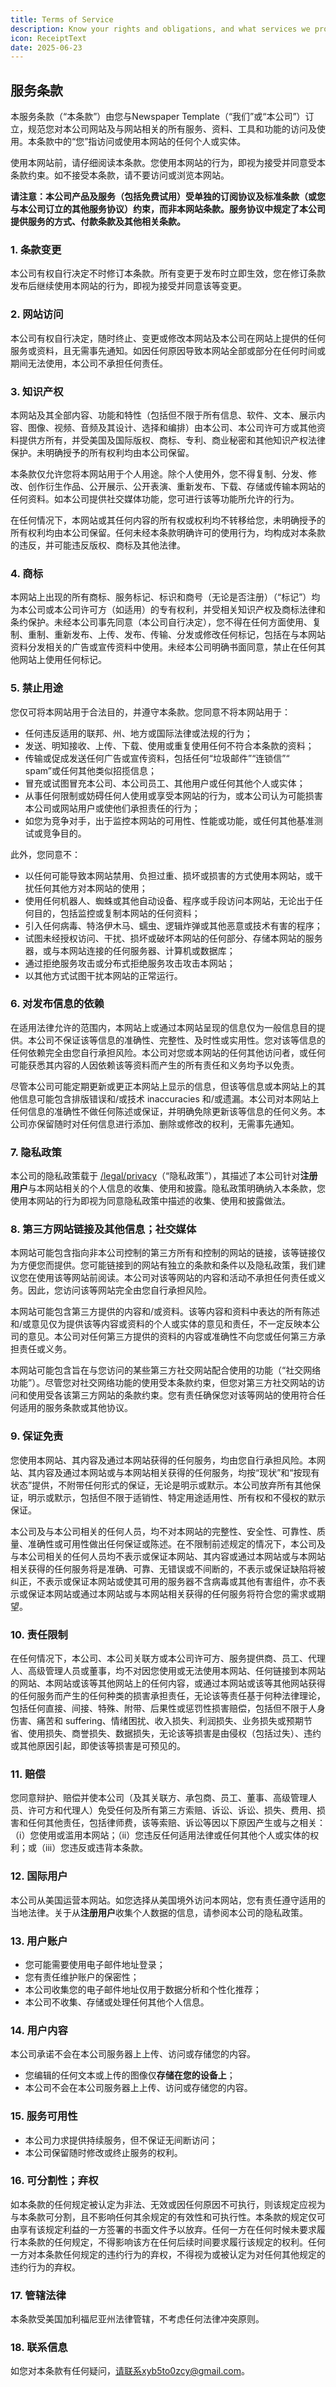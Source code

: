 ```yaml
---
title: Terms of Service
description: Know your rights and obligations, and what services we provide
icon: ReceiptText
date: 2025-06-23
---
```


## 服务条款  

本服务条款（“本条款”）由您与Newspaper Template（“我们”或“本公司”）订立，规范您对本公司网站及与网站相关的所有服务、资料、工具和功能的访问及使用。本条款中的“您”指访问或使用本网站的任何个人或实体。  

<Callout title="重要提示" type="info">  
使用本网站前，请仔细阅读本条款。您使用本网站的行为，即视为接受并同意受本条款约束。如不接受本条款，请不要访问或浏览本网站。  
</Callout>  

**请注意：本公司产品及服务（包括免费试用）受单独的订阅协议及标准条款（或您与本公司订立的其他服务协议）约束，而非本网站条款。服务协议中规定了本公司提供服务的方式、付款条款及其他相关条款。**  


### 1. 条款变更  
本公司有权自行决定不时修订本条款。所有变更于发布时立即生效，您在修订条款发布后继续使用本网站的行为，即视为接受并同意该等变更。  


### 2. 网站访问  
本公司有权自行决定，随时终止、变更或修改本网站及本公司在网站上提供的任何服务或资料，且无需事先通知。如因任何原因导致本网站全部或部分在任何时间或期间无法使用，本公司不承担任何责任。  


### 3. 知识产权  
本网站及其全部内容、功能和特性（包括但不限于所有信息、软件、文本、展示内容、图像、视频、音频及其设计、选择和编排）由本公司、本公司许可方或其他资料提供方所有，并受美国及国际版权、商标、专利、商业秘密和其他知识产权法律保护。未明确授予的所有权利均由本公司保留。  

本条款仅允许您将本网站用于个人用途。除个人使用外，您不得复制、分发、修改、创作衍生作品、公开展示、公开表演、重新发布、下载、存储或传输本网站的任何资料。如本公司提供社交媒体功能，您可进行该等功能所允许的行为。  

在任何情况下，本网站或其任何内容的所有权或权利均不转移给您，未明确授予的所有权利均由本公司保留。任何未经本条款明确许可的使用行为，均构成对本条款的违反，并可能违反版权、商标及其他法律。  


### 4. 商标  
本网站上出现的所有商标、服务标记、标识和商号（无论是否注册）（“标记”）均为本公司或本公司许可方（如适用）的专有权利，并受相关知识产权及商标法律和条约保护。未经本公司事先同意（本公司自行决定），您不得在任何方面使用、复制、重制、重新发布、上传、发布、传输、分发或修改任何标记，包括在与本网站资料分发相关的广告或宣传资料中使用。未经本公司明确书面同意，禁止在任何其他网站上使用任何标记。  


### 5. 禁止用途  
您仅可将本网站用于合法目的，并遵守本条款。您同意不将本网站用于：  
- 任何违反适用的联邦、州、地方或国际法律或法规的行为；  
- 发送、明知接收、上传、下载、使用或重复使用任何不符合本条款的资料；  
- 传输或促成发送任何广告或宣传资料，包括任何“垃圾邮件”“连锁信”“ spam”或任何其他类似招揽信息；  
- 冒充或试图冒充本公司、本公司员工、其他用户或任何其他个人或实体；  
- 从事任何限制或妨碍任何人使用或享受本网站的行为，或本公司认为可能损害本公司或网站用户或使他们承担责任的行为；  
- 如您为竞争对手，出于监控本网站的可用性、性能或功能，或任何其他基准测试或竞争目的。  

此外，您同意不：  
- 以任何可能导致本网站禁用、负担过重、损坏或损害的方式使用本网站，或干扰任何其他方对本网站的使用；  
- 使用任何机器人、蜘蛛或其他自动设备、程序或手段访问本网站，无论出于任何目的，包括监控或复制本网站的任何资料；  
- 引入任何病毒、特洛伊木马、蠕虫、逻辑炸弹或其他恶意或技术有害的程序；  
- 试图未经授权访问、干扰、损坏或破坏本网站的任何部分、存储本网站的服务器，或与本网站连接的任何服务器、计算机或数据库；  
- 通过拒绝服务攻击或分布式拒绝服务攻击攻击本网站；  
- 以其他方式试图干扰本网站的正常运行。  


### 6. 对发布信息的依赖  
在适用法律允许的范围内，本网站上或通过本网站呈现的信息仅为一般信息目的提供。本公司不保证该等信息的准确性、完整性、及时性或实用性。您对该等信息的任何依赖完全由您自行承担风险。本公司对您或本网站的任何其他访问者，或任何可能获悉其内容的人因依赖该等资料而产生的所有责任和义务均予以免责。  

尽管本公司可能定期更新或更正本网站上显示的信息，但该等信息或本网站上的其他信息可能包含排版错误和/或技术 inaccuracies 和/或遗漏。本公司对本网站上任何信息的准确性不做任何陈述或保证，并明确免除更新该等信息的任何义务。本公司亦保留随时对任何信息进行添加、删除或修改的权利，无需事先通知。  


### 7. 隐私政策  
本公司的隐私政策载于 [/legal/privacy](/legal/privacy)（“隐私政策”），其描述了本公司针对**注册用户**与本网站相关的个人信息的收集、使用和披露。隐私政策明确纳入本条款，您使用本网站的行为即视为同意隐私政策中描述的收集、使用和披露做法。  


### 8. 第三方网站链接及其他信息；社交媒体  
本网站可能包含指向非本公司控制的第三方所有和控制的网站的链接，该等链接仅为方便您而提供。您可能链接到的网站有独立的条款和条件以及隐私政策，我们建议您在使用该等网站前阅读。本公司对该等网站的内容和活动不承担任何责任或义务。因此，您访问该等网站完全由您自行承担风险。  

本网站可能包含第三方提供的内容和/或资料。该等内容和资料中表达的所有陈述和/或意见仅为提供该等内容或资料的个人或实体的意见和责任，不一定反映本公司的意见。本公司对任何第三方提供的资料的内容或准确性不向您或任何第三方承担责任或义务。  

本网站可能包含旨在与您访问的某些第三方社交网站配合使用的功能（“社交网络功能”）。尽管您对社交网络功能的使用受本条款约束，但您对第三方社交网站的访问和使用受各该第三方网站的条款约束。您有责任确保您对该等网站的使用符合任何适用的服务条款或其他协议。  


### 9. 保证免责  
您使用本网站、其内容及通过本网站获得的任何服务，均由您自行承担风险。本网站、其内容及通过本网站或与本网站相关获得的任何服务，均按“现状”和“按现有状态”提供，不附带任何形式的保证，无论是明示或默示。本公司放弃所有其他保证，明示或默示，包括但不限于适销性、特定用途适用性、所有权和不侵权的默示保证。  

本公司及与本公司相关的任何人员，均不对本网站的完整性、安全性、可靠性、质量、准确性或可用性做出任何保证或陈述。在不限制前述规定的情况下，本公司及与本公司相关的任何人员均不表示或保证本网站、其内容或通过本网站或与本网站相关获得的任何服务将是准确、可靠、无错误或不间断的，不表示或保证缺陷将被纠正，不表示或保证本网站或使其可用的服务器不含病毒或其他有害组件，亦不表示或保证本网站或通过本网站或与本网站相关获得的任何服务将符合您的需求或期望。  


### 10. 责任限制  
在任何情况下，本公司、本公司关联方或本公司许可方、服务提供商、员工、代理人、高级管理人员或董事，均不对因您使用或无法使用本网站、任何链接到本网站的网站、本网站或该等其他网站上的任何内容，或通过本网站或该等其他网站获得的任何服务而产生的任何种类的损害承担责任，无论该等责任基于何种法律理论，包括任何直接、间接、特殊、附带、后果性或惩罚性损害赔偿，包括但不限于人身伤害、痛苦和 suffering、情绪困扰、收入损失、利润损失、业务损失或预期节省、使用损失、商誉损失、数据损失，无论该等损害是由侵权（包括过失）、违约或其他原因引起，即使该等损害是可预见的。  


### 11. 赔偿  
您同意辩护、赔偿并使本公司（及其关联方、承包商、员工、董事、高级管理人员、许可方和代理人）免受任何及所有第三方索赔、诉讼、诉讼、损失、费用、损害和任何其他责任，包括律师费，该等索赔、诉讼等因以下原因产生或与之相关：（i）您使用或滥用本网站；（ii）您违反任何适用法律或任何其他个人或实体的权利；或（iii）您违反或违背本条款。  


### 12. 国际用户  
本公司从美国运营本网站。如您选择从美国境外访问本网站，您有责任遵守适用的当地法律。关于从**注册用户**收集个人数据的信息，请参阅本公司的隐私政策。  


### 13. 用户账户  
- 您可能需要使用电子邮件地址登录；  
- 您有责任维护账户的保密性；  
- 本公司收集您的电子邮件地址仅用于数据分析和个性化推荐；  
- 本公司不收集、存储或处理任何其他个人信息。  


### 14. 用户内容  
<Callout>本公司承诺不会在本公司服务器上上传、访问或存储您的内容。</Callout>  
- 您编辑的任何文本或上传的图像仅**存储在您的设备上**；  
- 本公司不会在本公司服务器上上传、访问或存储您的内容。  


### 15. 服务可用性  
- 本公司力求提供持续服务，但不保证无间断访问；  
- 本公司保留随时修改或终止服务的权利。  


### 16. 可分割性；弃权  
如本条款的任何规定被认定为非法、无效或因任何原因不可执行，则该规定应视为与本条款可分割，且不影响任何其余规定的有效性和可执行性。本条款的规定仅可由享有该规定利益的一方签署的书面文件予以放弃。任何一方在任何时候未要求履行本条款的任何规定，不得影响该方在任何后续时间要求履行该规定的权利。任何一方对本条款任何规定的违约行为的弃权，不得视为或被认定为对任何其他规定的违约行为的弃权。  


### 17. 管辖法律  
本条款受美国加利福尼亚州法律管辖，不考虑任何法律冲突原则。  


### 18. 联系信息  
如您对本条款有任何疑问，请联系xyb5to0zcy@gmail.com。